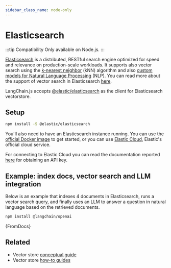 ```yaml
---
sidebar_class_name: node-only
---
```


# Elasticsearch

:::tip Compatibility
Only available on Node.js.
:::

[Elasticsearch](https://github.com/elastic/elasticsearch) is a distributed, RESTful search engine optimized for speed and relevance on production-scale workloads. It supports also vector search using the [k-nearest neighbor](https://en.wikipedia.org/wiki/K-nearest_neighbors_algorithm) (kNN) algorithm and also [custom models for Natural Language Processing](https://www.elastic.co/blog/how-to-deploy-nlp-text-embeddings-and-vector-search) (NLP).
You can read more about the support of vector search in Elasticsearch [here](https://www.elastic.co/guide/en/elasticsearch/reference/current/knn-search.html).

LangChain.js accepts [@elastic/elasticsearch](https://github.com/elastic/elasticsearch-js) as the client for Elasticsearch vectorstore.

## Setup

```bash npm2yarn
npm install -S @elastic/elasticsearch
```

You'll also need to have an Elasticsearch instance running.
You can use the [official Docker image](https://www.elastic.co/guide/en/elasticsearch/reference/current/docker.html) to get started, or you can use [Elastic Cloud](https://www.elastic.co/cloud/), Elastic's official cloud service.

For connecting to Elastic Cloud you can read the documentation reported [here](https://www.elastic.co/guide/en/kibana/current/api-keys.html) for obtaining an API key.

## Example: index docs, vector search and LLM integration

Below is an example that indexes 4 documents in Elasticsearch,
runs a vector search query, and finally uses an LLM to answer a question in natural language
based on the retrieved documents.



<IntegrationInstallTooltip></IntegrationInstallTooltip>

```bash npm2yarn
npm install @langchain/openai
```

<CodeBlock language="typescript">{FromDocs}</CodeBlock>

## Related

- Vector store [conceptual guide](/docs/concepts/#vectorstores)
- Vector store [how-to guides](/docs/how_to/#vectorstores)

